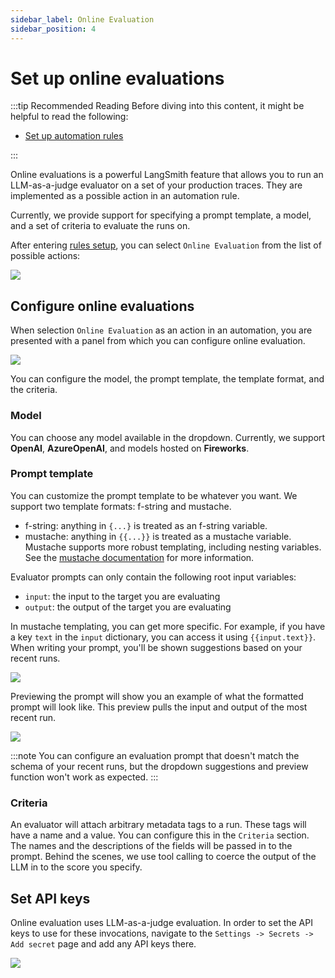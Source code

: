 ```yaml
---
sidebar_label: Online Evaluation
sidebar_position: 4
---
```


# Set up online evaluations

:::tip Recommended Reading
Before diving into this content, it might be helpful to read the following:

- [Set up automation rules](./rules)

:::

Online evaluations is a powerful LangSmith feature that allows you to run an LLM-as-a-judge evaluator on a set of your production traces. They are implemented as a possible action in an automation rule.

Currently, we provide support for specifying a prompt template, a model, and a set of criteria to evaluate the runs on.

After entering [rules setup](./rules), you can select `Online Evaluation` from the list of possible actions:

![](../static/automations.png)

## Configure online evaluations

When selection `Online Evaluation` as an action in an automation, you are presented with a panel from which you can configure online evaluation.

![](../static/evaluator.png)

You can configure the model, the prompt template, the template format, and the criteria.

### Model

You can choose any model available in the dropdown. Currently, we support **OpenAI**, **AzureOpenAI**, and models hosted on **Fireworks**.

### Prompt template

You can customize the prompt template to be whatever you want. We support two template formats: f-string and mustache.
- f-string: anything in `{...}` is treated as an f-string variable.
- mustache: anything in `{{...}}` is treated as a mustache variable. Mustache supports more robust templating, including nesting variables. See the [mustache documentation](https://mustache.github.io/) for more information.

Evaluator prompts can only contain the following root input variables:
- `input`: the input to the target you are evaluating
- `output`: the output of the target you are evaluating

In mustache templating, you can get more specific. For example, if you have a key `text` in the `input` dictionary, you can access it using `{{input.text}}`. When writing your prompt, you'll be shown suggestions based on your recent runs.

![](../static/schema_suggestions.png)

Previewing the prompt will show you an example of what the formatted prompt will look like. This preview pulls the input and output of the most recent run.

![](../static/prompt_preview.png)

:::note
You can configure an evaluation prompt that doesn't match the schema of your recent runs, but the dropdown suggestions and preview function won't work as expected.
:::

### Criteria

An evaluator will attach arbitrary metadata tags to a run. These tags will have a name and a value. You can configure this in the `Criteria` section.
The names and the descriptions of the fields will be passed in to the prompt. Behind the scenes, we use tool calling to coerce the output of the LLM in to the score you specify.

## Set API keys

Online evaluation uses LLM-as-a-judge evaluation. In order to set the API keys to use for these invocations, navigate to the `Settings -> Secrets -> Add secret` page and add any API keys there.

![](../static/secrets.png)
